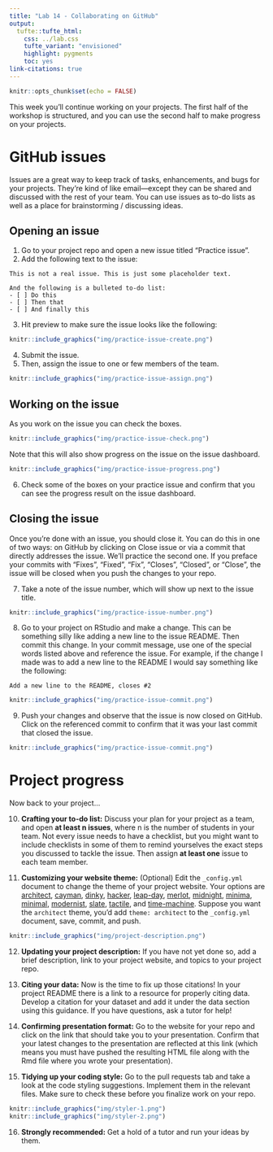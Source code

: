 ```yaml
---
title: "Lab 14 - Collaborating on GitHub"
output: 
  tufte::tufte_html:
    css: ../lab.css
    tufte_variant: "envisioned"
    highlight: pygments
    toc: yes
link-citations: true
---
```


```r
knitr::opts_chunk$set(echo = FALSE)
```

This week you'll continue working on your projects.
The first half of the workshop is structured, and you can use the second half to make progress on your projects.

# GitHub issues

Issues are a great way to keep track of tasks, enhancements, and bugs for your projects.
They're kind of like email---except they can be shared and discussed with the rest of your team.
You can use issues as to-do lists as well as a place for brainstorming / discussing ideas.

## Opening an issue

1.  Go to your project repo and open a new issue titled "Practice issue".
2.  Add the following text to the issue:

<!-- -->

    This is not a real issue. This is just some placeholder text.

    And the following is a bulleted to-do list:
    - [ ] Do this
    - [ ] Then that
    - [ ] And finally this

3.  Hit preview to make sure the issue looks like the following:

```r
knitr::include_graphics("img/practice-issue-create.png")
```

4.  Submit the issue.
5.  Then, assign the issue to one or few members of the team.

```r
knitr::include_graphics("img/practice-issue-assign.png")
```

## Working on the issue

As you work on the issue you can check the boxes.

```r
knitr::include_graphics("img/practice-issue-check.png")
```

Note that this will also show progress on the issue on the issue dashboard.

```r
knitr::include_graphics("img/practice-issue-progress.png")
```

6.  Check some of the boxes on your practice issue and confirm that you can see the progress result on the issue dashboard.

## Closing the issue

Once you're done with an issue, you should close it.
You can do this in one of two ways: on GitHub by clicking on Close issue or via a commit that directly addresses the issue.
We'll practice the second one.
If you preface your commits with "Fixes", "Fixed", "Fix", "Closes", "Closed", or "Close", the issue will be closed when you push the changes to your repo.

7.  Take a note of the issue number, which will show up next to the issue title.

```r
knitr::include_graphics("img/practice-issue-number.png")
```

8.  Go to your project on RStudio and make a change. This can be something silly like adding a new line to the issue README. Then commit this change. In your commit message, use one of the special words listed above and reference the issue. For example, if the change I made was to add a new line to the README I would say something like the following:

<!-- -->

    Add a new line to the README, closes #2

```r
knitr::include_graphics("img/practice-issue-commit.png")
```

9.  Push your changes and observe that the issue is now closed on GitHub. Click on the referenced commit to confirm that it was your last commit that closed the issue.

```r
knitr::include_graphics("img/practice-issue-commit.png")
```

# Project progress

Now back to your project...

10. **Crafting your to-do list:** Discuss your plan for your project as a team, and open **at least n issues**, where n is the number of students in your team.
    Not every issue needs to have a checklist, but you might want to include checklists in some of them to remind yourselves the exact steps you discussed to tackle the issue.
    Then assign **at least one** issue to each team member.

11. **Customizing your website theme:** (Optional) Edit the `_config.yml` document to change the theme of your project website.
    Your options are [architect](https://pages-themes.github.io/architect), [cayman](https://pages-themes.github.io/cayman), [dinky](https://pages-themes.github.io/dinky), [hacker](https://pages-themes.github.io/hacker), [leap-day](https://pages-themes.github.io/leap-day), [merlot](https://pages-themes.github.io/merlot), [midnight](https://pages-themes.github.io/midnight), [minima](https://pages-themes.github.io/minima), [minimal](https://pages-themes.github.io/minimal), [modernist](https://pages-themes.github.io/modernist), [slate](https://pages-themes.github.io/slate), [tactile](https://pages-themes.github.io/tactile), and [time-machine](https://pages-themes.github.io/time-machine).
    Suppose you want the `architect` theme, you'd add `theme: architect` to the `_config.yml` document, save, commit, and push.

```r
knitr::include_graphics("img/project-description.png")
```

12. **Updating your project description:** If you have not yet done so, add a brief description, link to your project website, and topics to your project repo.

13. **Citing your data:** Now is the time to fix up those citations!
    In your project README there is a link to a resource for properly citing data.
    Develop a citation for your dataset and add it under the data section using this guidance.
    If you have questions, ask a tutor for help!

14. **Confirming presentation format:** Go to the website for your repo and click on the link that should take you to your presentation.
    Confirm that your latest changes to the presentation are reflected at this link (which means you must have pushed the resulting HTML file along with the Rmd file where you wrote your presentation).

15. **Tidying up your coding style:** Go to the pull requests tab and take a look at the code styling suggestions.
    Implement them in the relevant files.
    Make sure to check these before you finalize work on your repo.

```r
knitr::include_graphics("img/styler-1.png")
knitr::include_graphics("img/styler-2.png")
```

16. **Strongly recommended:** Get a hold of a tutor and run your ideas by them.
